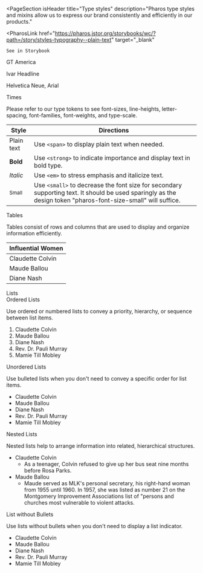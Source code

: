 
<PageSection
  isHeader
  title="Type styles"
  description="Pharos type styles and mixins allow us to express our brand consistently and efficiently in our products."
>
  <PharosLink
    href="https://pharos.jstor.org/storybooks/wc/?path=/story/styles-typography--plain-text"
    target="_blank"
  >
    See in Storybook
  </PharosLink>
</PageSection>

<PageSection title="Font Stack">
  <PageSection title="Branded" subSectionLevel={1} lessMargin>
    <p
      style={{
        fontFamily: 'var(--pharos-font-family-sans-serif)',
        fontSize: 'var(--pharos-font-size-large)',
      }}
    >
      GT America
    </p>
    <p
      style={{
        fontFamily: 'var(--pharos-font-family-serif)',
        fontSize: 'var(--pharos-font-size-large)',
      }}
    >
      Ivar Headline
    </p>
  </PageSection>
  <PageSection title="Fallback" subSectionLevel={1} lessMargin>
    <p style={{ fontFamily: 'Helvetica Neue', fontSize: 'var(--pharos-font-size-large)' }}>
      Helvetica Neue, Arial
    </p>
    <p style={{ fontFamily: 'Times', fontSize: 'var(--pharos-font-size-large)' }}>Times</p>
  </PageSection>
</PageSection>

<PageSection title="Usage">
  <PageSection title="Design Tokens" subSectionLevel={1}>
    <p>
      Please refer to our type tokens to see font-sizes, line-heights, letter-spacing,
      font-families, font-weights, and type-scale.
    </p>
  </PageSection>
  <PageSection title="Formatting Styles" subSectionLevel={1}>
    <Canvas>
      <table className="typography-table-example" style={{ borderCollapse: 'collapse' }}>
        <thead>
          <tr>
            <th className="typography-table-example">Style</th>
            <th className="typography-table-example">Directions</th>
          </tr>
        </thead>
        <tbody>
          <tr>
            <td className="typography-table-example">
              <span>Plain text</span>
            </td>
            <td className="typography-table-example">
              Use <code>&lt;span&gt;</code> to display plain text when needed.
            </td>
          </tr>
          <tr>
            <td className="typography-table-example">
              <b>Bold</b>
            </td>
            <td className="typography-table-example">
              Use <code>&lt;strong&gt;</code> to indicate importance and display text in bold type.
            </td>
          </tr>
          <tr>
            <td className="typography-table-example">
              <i>Italic</i>
            </td>
            <td className="typography-table-example">
              Use <code>&lt;em&gt;</code> to stress emphasis and italicize text.
            </td>
          </tr>
          <tr>
            <td className="typography-table-example">
              <small>Small</small>
            </td>
            <td className="typography-table-example">
              Use <code>&lt;small&gt;</code> to decrease the font size for secondary supporting
              text. It should be used sparingly as the design token "pharos-font-size-small" will
              suffice.
            </td>
          </tr>
        </tbody>
      </table>
    </Canvas>
  </PageSection>
  <PageSection title="Other Styles" subSectionLevel={1}>
    <div style={{ marginBottom: 'var(--pharos-spacing-2-x)' }}>
      <PharosHeading level="4" preset="2">
        Tables
      </PharosHeading>
      <p>
        Tables consist of rows and columns that are used to display and organize information
        efficiently.
      </p>
      <Canvas>
        <table className="typography-table-example" style={{ borderCollapse: 'collapse' }}>
          <thead>
            <tr>
              <th>Influential Women</th>
            </tr>
          </thead>
          <tbody>
            <tr>
              <td className="typography-table-example">Claudette Colvin</td>
            </tr>
            <tr>
              <td className="typography-table-example">Maude Ballou</td>
            </tr>
            <tr>
              <td className="typography-table-example">Diane Nash</td>
            </tr>
          </tbody>
        </table>
      </Canvas>
    </div>
    <div>
      <PharosHeading level="4" preset="2">
        Lists
      </PharosHeading>
      <div style={{ marginBottom: 'var(--pharos-spacing-2-x)' }}>
        <PharosHeading level="5" preset="1--bold">
          Ordered Lists
        </PharosHeading>
        <p>
          Use ordered or numbered lists to convey a priority, hierarchy, or sequence between list
          items.
        </p>
        <Canvas>
          <ol>
            <li>Claudette Colvin</li>
            <li>Maude Ballou</li>
            <li>Diane Nash</li>
            <li>Rev. Dr. Pauli Murray</li>
            <li>Mamie Till Mobley</li>
          </ol>
        </Canvas>
      </div>
      <div style={{ marginBottom: 'var(--pharos-spacing-2-x)' }}>
        <PharosHeading level="5" preset="1--bold">
          Unordered Lists
        </PharosHeading>
        <p>Use bulleted lists when you don't need to convey a specific order for list items.</p>
        <Canvas>
          <ul>
            <li>Claudette Colvin</li>
            <li>Maude Ballou</li>
            <li>Diane Nash</li>
            <li>Rev. Dr. Pauli Murray</li>
            <li>Mamie Till Mobley</li>
          </ul>
        </Canvas>
      </div>
      <div style={{ marginBottom: 'var(--pharos-spacing-2-x)' }}>
        <PharosHeading level="5" preset="1--bold">
          Nested Lists
        </PharosHeading>
        <p>Nested lists help to arrange information into related, hierarchical structures.</p>
        <Canvas>
          <ul className="list-example__nested">
            <li>
              Claudette Colvin
              <ul>
                <li>
                  As a teenager, Colvin refused to give up her bus seat nine months before Rosa
                  Parks.
                </li>
              </ul>
            </li>
            <li>
              Maude Ballou
              <ul>
                <li>
                  Maude served as MLK's personal secretary, his right-hand woman from 1955 until
                  1960. In 1957, she was listed as number 21 on the Montgomery Improvement
                  Associations list of "persons and churches most vulnerable to violent attacks.
                </li>
              </ul>
            </li>
          </ul>
        </Canvas>
      </div>
      <div>
        <PharosHeading level="5" preset="1--bold">
          List without Bullets
        </PharosHeading>
        <p>Use lists without bullets when you don't need to display a list indicator.</p>
        <Canvas>
          <ul className="list-example__no-bullets">
            <li>Claudette Colvin</li>
            <li>Maude Ballou</li>
            <li>Diane Nash</li>
            <li>Rev. Dr. Pauli Murray</li>
            <li>Mamie Till Mobley</li>
          </ul>
        </Canvas>
      </div>
    </div>
  </PageSection>
</PageSection>
